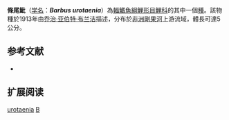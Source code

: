 {{Speciesbox 
| taxon = Barbus urotaenia
| status = DD
| status_system = IUCN3.1
| authority = [[乔治·亚伯特·布兰洁|Boulenger]], 1913
| synonyms = 
}}

'''條尾魮'''（[[学名|学名]]：'''''Barbus urotaenia'''''）為[[輻鰭魚綱|輻鰭魚綱]][[鯉形目|鯉形目]][[鯉科|鯉科]]的其中一個[[種|種]]。該物種於1913年由[[乔治·亚伯特·布兰洁|乔治·亚伯特·布兰洁]]描述，分布於[[非洲|非洲]][[剛果河|剛果河]]上游流域，體長可達5公分。

== 参考文献 ==
*{{FishBase_species|genus=Barbus|species=urotaenia|year=2011|month=12}}

== 扩展阅读 ==
{{refbegin}}
{{wikispecies-inline|Barbus urotaenia|條尾魮}}
{{refend}}
{{Taxonbar|from=Q3404991}}

[[Category:魮屬|urotaenia]]
[[Category:1913年描述的魚類|B]]

{{魚類小作品}}
